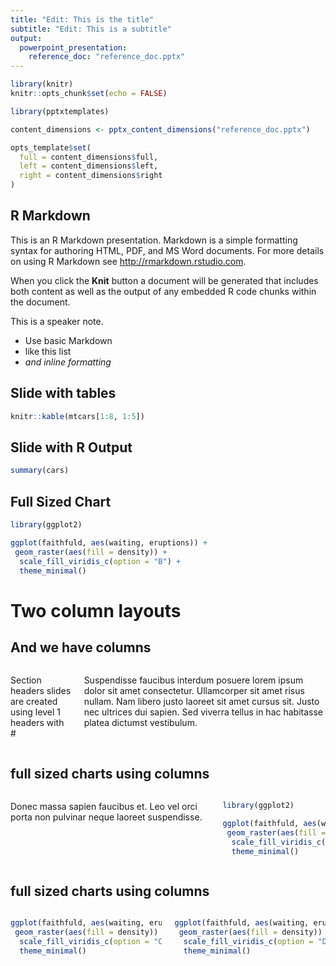 ```yaml
---
title: "Edit: This is the title"
subtitle: "Edit: This is a subtitle"
output: 
  powerpoint_presentation:
    reference_doc: "reference_doc.pptx"
---
```


```r
library(knitr)
knitr::opts_chunk$set(echo = FALSE)

library(pptxtemplates)

content_dimensions <- pptx_content_dimensions("reference_doc.pptx")

opts_template$set(
  full = content_dimensions$full,
  left = content_dimensions$left,
  right = content_dimensions$right
)
```

## R Markdown

This is an R Markdown presentation. Markdown is a simple formatting syntax for authoring HTML, PDF, and MS Word documents. For more details on using R Markdown see <http://rmarkdown.rstudio.com>.

When you click the **Knit** button a document will be generated that includes both content as well as the output of any embedded R code chunks within the document.

::: notes
This is a speaker note.

- Use basic Markdown
- like this list
- *and inline formatting*
:::

## Slide with tables

```r
knitr::kable(mtcars[1:8, 1:5])
```

## Slide with R Output

```r
summary(cars)
```

## Full Sized Chart

```r
library(ggplot2)

ggplot(faithfuld, aes(waiting, eruptions)) +
 geom_raster(aes(fill = density)) +
  scale_fill_viridis_c(option = "B") +
  theme_minimal()
```

# Two column layouts

## And we have columns

:::::: {.columns}
::: {.column}

Section headers slides are created using level 1 headers with #

:::

::: {.column}

Suspendisse faucibus interdum posuere lorem ipsum dolor sit amet consectetur. Ullamcorper sit amet risus nullam. Nam libero justo laoreet sit amet cursus sit. Justo nec ultrices dui sapien. Sed viverra tellus in hac habitasse platea dictumst vestibulum.

:::
::::::

## full sized charts using columns

:::::: {.columns}
::: {.column}

Donec massa sapien faucibus et. Leo vel orci porta non pulvinar neque laoreet suspendisse.

:::

::: {.column}

```r
library(ggplot2)

ggplot(faithfuld, aes(waiting, eruptions)) +
 geom_raster(aes(fill = density)) +
  scale_fill_viridis_c(option = "B") +
  theme_minimal()
```

:::
::::::

## full sized charts using columns

:::::: {.columns}
::: {.column}

```r
ggplot(faithfuld, aes(waiting, eruptions)) +
 geom_raster(aes(fill = density)) +
  scale_fill_viridis_c(option = "C") +
  theme_minimal()
```

:::

::: {.column}

```r
ggplot(faithfuld, aes(waiting, eruptions)) +
 geom_raster(aes(fill = density)) +
  scale_fill_viridis_c(option = "D") +
  theme_minimal()
```

:::
::::::
